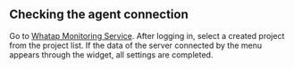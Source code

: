 ## Checking the agent connection

Go to [Whatap Monitoring Service](https://service.whatap.io). After logging in, select a created project from the project list. If the data of the server connected by the <Cmdname sid="side_appDashboard" className="uitext" /> menu appears through the widget, all settings are completed.

<ImgLang img='after-install-apm-dashboard.png' desc='Application dashboard' />
